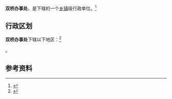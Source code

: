 
{{中国乡级行政区|41/01/02/562/000}}

'''双桥办事处'''，是{{PRC admin/fullname|41/01/02/562/000|3}}下辖的一个[[乡镇|乡镇]]级行政单位。<ref>{{PRC admin/ref sgc|{{PRC admin/parent|41/01/02/562/000}}}}</ref>

== 行政区划 ==
{{expand section}}
'''双桥办事处'''下辖以下地区：<ref>{{PRC admin/ref sgc|41/01/02/562/000}}</ref>

{{PRC admin/children|41/01/02/562/000}}。

== 参考资料 ==

{{reflist}}

{{行政区划小作品}}
{{PRC admin/navcat|41/01/02/562/000}}